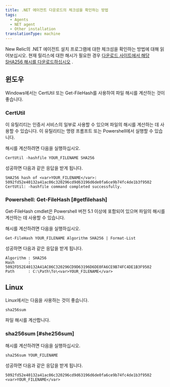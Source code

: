 ```yaml
---
title: .NET 에이전트 다운로드의 체크섬을 확인하는 방법
tags:
  - Agents
  - NET agent
  - Other installation
translationType: machine
---
```


New Relic의 .NET 에이전트 설치 프로그램에 대한 체크섬을 확인하는 방법에 대해 읽어보십시오. 현재 릴리스에 대한 해시가 필요한 경우 [다운로드 사이트에서 해당 SHA256 해시를 다운로드하십시오](http://download.newrelic.com/dot_net_agent/latest_release/SHA256/) .

## 윈도우

Windows에서는 CertUtil 또는 Get-FileHash를 사용하여 파일 해시를 계산하는 것이 좋습니다.

### CertUtil

이 유틸리티는 인증서 서비스의 일부로 사용할 수 있으며 파일의 해시를 계산하는 데 사용할 수 있습니다. 이 유틸리티는 명령 프롬프트 또는 Powershell에서 실행할 수 있습니다.

해시를 계산하려면 다음을 실행하십시오.

`CertUtil -hashfile YOUR_FILENAME SHA256`

성공하면 다음과 같은 응답을 받게 됩니다.

```
SHA256 hash of <var>YOUR_FILENAME</var>:
5092fd52e40132a41ac06c320296cd9d63196d6de0fa6ce9b74fc4de1b3f9502
CertUtil: -hashfile command completed successfully.
```

### Powershell: Get-FileHash [#getfilehash]

Get-FileHash cmdlet은 Powershell 버전 5.1 이상에 포함되어 있으며 파일의 해시를 계산하는 데 사용할 수 있습니다.

해시를 계산하려면 다음을 실행하십시오.

`Get-FileHash YOUR_FILENAME Algorithm SHA256 | Format-List`

성공하면 다음과 같은 응답을 받게 됩니다.

```
Algorithm : SHA256
Hash      : 5092FD52E40132A41AC06C320296CD9D63196D6DE0FA6CE9B74FC4DE1B3F9502
Path      : C:\Path\To\<var>YOUR_FILENAME</var>
```

## Linux

Linux에서는 다음을 사용하는 것이 좋습니다.

```
sha256sum
```

파일 해시를 계산합니다.

### sha256sum [#she256sum]

해시를 계산하려면 다음을 실행하십시오.

`sha256sum YOUR_FILENAME`

성공하면 다음과 같은 응답을 받게 됩니다.

```
5092fd52e40132a41ac06c320296cd9d63196d6de0fa6ce9b74fc4de1b3f9502 <var>YOUR_FILENAME</var>
```